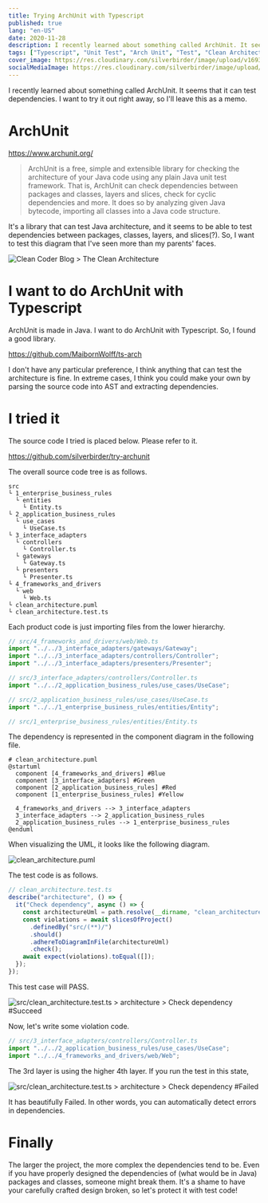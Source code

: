 ```yaml
---
title: Trying ArchUnit with Typescript
published: true
lang: "en-US"
date: 2020-11-28
description: I recently learned about something called ArchUnit. It seems that it can test dependencies. I want to try it out right away, so I'll leave this as a memo.
tags: ["Typescript", "Unit Test", "Arch Unit", "Test", "Clean Architecture"]
cover_image: https://res.cloudinary.com/silverbirder/image/upload/v1693376915/silver-birder.github.io/blog/CleanArchitecture.jpg
socialMediaImage: https://res.cloudinary.com/silverbirder/image/upload/v1693376915/silver-birder.github.io/blog/CleanArchitecture.jpg
---
```



I recently learned about something called ArchUnit. It seems that it can test dependencies. I want to try it out right away, so I'll leave this as a memo.

# ArchUnit

https://www.archunit.org/

> ArchUnit is a free, simple and extensible library for checking the architecture of your Java code using any plain Java unit test framework. That is, ArchUnit can check dependencies between packages and classes, layers and slices, check for cyclic dependencies and more. It does so by analyzing given Java bytecode, importing all classes into a Java code structure.

It's a library that can test Java architecture, and it seems to be able to test dependencies between packages, classes, layers, and slices(?).
So, I want to test this diagram that I've seen more than my parents' faces.

<Image
  src="https://res.cloudinary.com/silverbirder/image/upload/v1693376915/silver-birder.github.io/blog/CleanArchitecture.jpg"
  width={772}
  height={567}
  layout="constrained"
  alt="Clean Coder Blog > The Clean Architecture"
  href="https://blog.cleancoder.com/uncle-bob/2012/08/13/the-clean-architecture.html"
/>

# I want to do ArchUnit with Typescript

ArchUnit is made in Java. I want to do ArchUnit with Typescript.
So, I found a good library.

https://github.com/MaibornWolff/ts-arch

I don't have any particular preference, I think anything that can test the architecture is fine.
In extreme cases, I think you could make your own by parsing the source code into AST and extracting dependencies.

# I tried it

The source code I tried is placed below. Please refer to it.

https://github.com/silverbirder/try-archunit

The overall source code tree is as follows.

```
src
└ 1_enterprise_business_rules
  └ entities
    └ Entity.ts
└ 2_application_business_rules
  └ use_cases
    └ UseCase.ts
└ 3_interface_adapters
  └ controllers
    └ Controller.ts
  └ gateways
    └ Gateway.ts
  └ presenters
    └ Presenter.ts
└ 4_frameworks_and_drivers
  └ web
    └ Web.ts
└ clean_architecture.puml
└ clean_architecture.test.ts
```

Each product code is just importing files from the lower hierarchy.

```typescript
// src/4_frameworks_and_drivers/web/Web.ts
import "../../3_interface_adapters/gateways/Gateway";
import "../../3_interface_adapters/controllers/Controller";
import "../../3_interface_adapters/presenters/Presenter";
```

```typescript
// src/3_interface_adapters/controllers/Controller.ts
import "../../2_application_business_rules/use_cases/UseCase";
```

```typescript
// src/2_application_business_rules/use_cases/UseCase.ts
import "../../1_enterprise_business_rules/entities/Entity";
```

```typescript
// src/1_enterprise_business_rules/entities/Entity.ts
```

The dependency is represented in the component diagram in the following file.

```
# clean_architecture.puml
@startuml
  component [4_frameworks_and_drivers] #Blue
  component [3_interface_adapters] #Green
  component [2_application_business_rules] #Red
  component [1_enterprise_business_rules] #Yellow

  4_frameworks_and_drivers --> 3_interface_adapters
  3_interface_adapters --> 2_application_business_rules
  2_application_business_rules --> 1_enterprise_business_rules
@enduml
```

When visualizing the UML, it looks like the following diagram.

<Image
  src="https://res.cloudinary.com/silverbirder/image/upload/v1614430164/silver-birder.github.io/blog/clean_architecture.puml.png"
  width={470}
  height={684}
  layout="constrained"
  alt="clean_architecture.puml"
/>

The test code is as follows.

```typescript
// clean_architecture.test.ts
describe("architecture", () => {
  it("Check dependency", async () => {
    const architectureUml = path.resolve(__dirname, "clean_architecture.puml");
    const violations = await slicesOfProject()
      .definedBy("src/(**)/")
      .should()
      .adhereToDiagramInFile(architectureUml)
      .check();
    await expect(violations).toEqual([]);
  });
});
```

This test case will PASS.

<Image
  src="https://res.cloudinary.com/silverbirder/image/upload/v1614430233/silver-birder.github.io/blog/src_clean_architecture_test_ts_architecture_check_dependency_succeed.png"
  width={962}
  height={422}
  layout="constrained"
  alt="src/clean_architecture.test.ts > architecture > Check dependency #Succeed"
/>

Now, let's write some violation code.

```typescript
// src/3_interface_adapters/controllers/Controller.ts
import "../../2_application_business_rules/use_cases/UseCase";
import "../../4_frameworks_and_drivers/web/Web";
```

The 3rd layer is using the higher 4th layer. If you run the test in this state,

<Image
  src="https://res.cloudinary.com/silverbirder/image/upload/v1614430292/silver-birder.github.io/blog/src_clean_architecture_test_ts_architecture_check_dependency_failed.png"
  width={1200}
  height={564}
  layout="constrained"
  alt="src/clean_architecture.test.ts > architecture > Check dependency #Failed"
/>

It has beautifully Failed. In other words, you can automatically detect errors in dependencies.

# Finally

The larger the project, the more complex the dependencies tend to be. Even if you have properly designed the dependencies of (what would be in Java) packages and classes, someone might break them. It's a shame to have your carefully crafted design broken, so let's protect it with test code!
